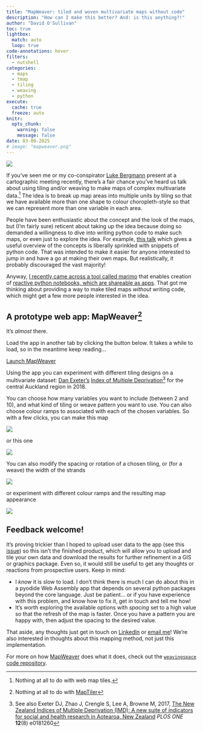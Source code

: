 ```yaml
---
title: "MapWeaver: tiled and woven multivariate maps without code"
description: "How can I make this better? And: is this anything?!"
author: "David O'Sullivan"
toc: true
lightbox:
  match: auto
  loop: true
code-annotations: hover
filters: 
  - nutshell
categories:
  - maps
  - tmap
  - tiling
  - weaving
  - python
execute:
  cache: true
  freeze: auto
knitr:
  opts_chunk: 
    warning: false
    message: false
date: 03-09-2025
# image: "mapweaver.png"
---
```


![](mapweaver.png)

If you've seen me or my co-conspirator [Luke Bergmann](https://geog.ubc.ca/profile/luke-bergmann/) present at a cartographic meeting recently, there's a fair chance you've heard us talk about using tiling and/or weaving to make maps of complex multivariate data.^[Nothing at all to do with web map tiles.] The idea is to break up map areas into multiple units by tiling so that we have available more than one shape to colour choropleth-style so that we can represent more than one variable in each area.

People have been enthusiastic about the concept and the look of the maps, but (I'm fairly sure) reticent about taking up the idea because doing so demanded a willingness to dive into writing python code to make such maps, or even just to explore the idea. For example, [this talk](https://dosull.github.io/weaving-space/presentations/Palmerston-North-Nov-2022/slides/) which gives a useful overview of the concepts is liberally sprinkled with snippets of python code. That was intended to make it easier for anyone interested to jump in and have a go at making their own maps. But realistically, it probably discouraged the vast majority!

Anyway, [I recently came across a tool called marimo](../../notebooks/2025-02-18-marimo.ipynb) that enables creation of [reactive python notebooks, which are shareable as apps](https://marimo.io). That got me thinking about providing a way to make tiled maps _without_ writing code, which might get a few more people interested in the idea.

## A prototype web app: MapWeaver^[<span style="text-transform:none;">Nothing at all to do with [MapTiler](https://maptiler.com)</span>]
It's _almost_ there. 

Load the app in another tab by clicking the button below. It takes a while to load, so in the meantime keep reading... 

[Launch MapWeaver](https://dosull.github.io/mapweaver/app/){.button-link target="_blank"}

Using the app you can experiment with different tiling designs on a multivariate dataset: [Dan Exeter's](https://profiles.auckland.ac.nz/d-exeter) [Index of Multiple Deprivation](https://imdmap.auckland.ac.nz/download/)^[See also Exeter DJ, Zhao J, Crengle S, Lee A, Browne M, 2017, [The New Zealand Indices of Multiple Deprivation (IMD): A new suite of indicators for social and health research in Aotearoa, New Zealand](https://dx.plos.org/10.1371/journal.pone.0181260) _PLOS ONE_ **12**(8) e0181260] for the central Auckland region in 2018.

You can choose how many variables you want to include (between 2 and 10), and what kind of tiling or weave pattern you want to use. You can also choose colour ramps to associated with each of the chosen variables. So with a few clicks, you can make this map

![](mapweaver-cairo.png)

or this one 

![](mapweaver-basket.png)

You can also modify the spacing or rotation of a chosen tiling, or (for a weave) the width of the strands

![](mapweaver-basket-2.png)

or experiment with different colour ramps and the resulting map appearance

![](mapweaver-colour-ramps.png)

## Feedback welcome!
It's proving trickier than I hoped to upload user data to the app (see this [issue](https://github.com/marimo-team/marimo/issues/4031)) so this isn't the finished product, which will allow you to upload and tile your own data and download the results for further refinement in a GIS or graphics package. Even so, it would still be useful to get any thoughts or reactions from prospective users. Keep in mind:

+ I _know_ it is slow to load. I don't think there is much I can do about this in a pyodide Web Assembly app that depends on several python packages beyond the core language. Just be patient... or if you have experience with this problem, and know how to fix it, get in touch and tell me how!
+ It's worth exploring the available options with _spacing_ set to a high value so that the refresh of the map is faster. Once you have a pattern you are happy with, then adjust the spacing to the desired value.

That aside, any thoughts just get in touch on [LinkedIn](https://www.linkedin.com/in/david-o-sullivan-1b8a901b7/) or [email me](mailto:osullivan512@gmail.com)! We're also interested in thoughts about this mapping method, not just this implementation.

For more on how [MapWeaver](https://dosull.github.io/mapweaver/app/) does what it does, check out the [`weavingspace` code repository](https://github.com/DOSull/weaving-space).